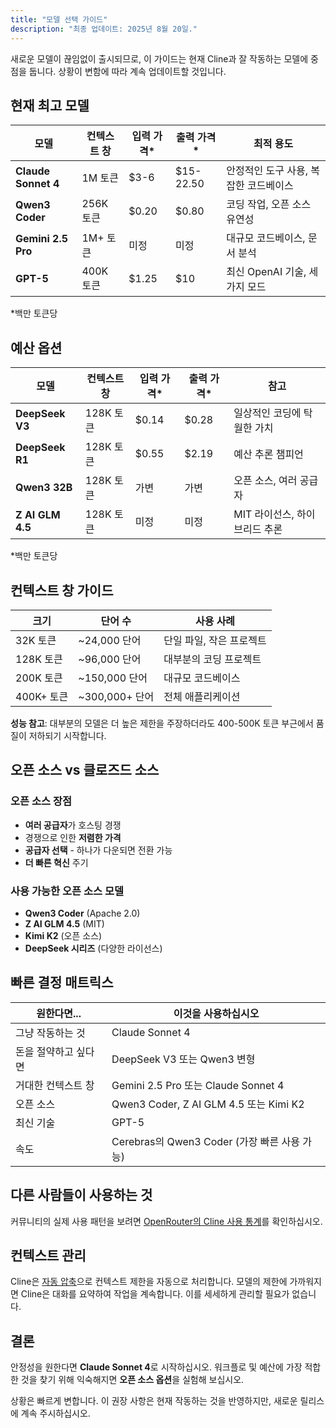 ```yaml
---
title: "모델 선택 가이드"
description: "최종 업데이트: 2025년 8월 20일."
---
```


새로운 모델이 끊임없이 출시되므로, 이 가이드는 현재 Cline과 잘 작동하는 모델에 중점을 둡니다. 상황이 변함에 따라 계속 업데이트할 것입니다.

## 현재 최고 모델

| 모델 | 컨텍스트 창 | 입력 가격* | 출력 가격* | 최적 용도 |
|---|---|---|---|---|
| **Claude Sonnet 4** | 1M 토큰 | $3-6 | $15-22.50 | 안정적인 도구 사용, 복잡한 코드베이스 |
| **Qwen3 Coder** | 256K 토큰 | $0.20 | $0.80 | 코딩 작업, 오픈 소스 유연성 |
| **Gemini 2.5 Pro** | 1M+ 토큰 | 미정 | 미정 | 대규모 코드베이스, 문서 분석 |
| **GPT-5** | 400K 토큰 | $1.25 | $10 | 최신 OpenAI 기술, 세 가지 모드 |

*백만 토큰당

## 예산 옵션

| 모델 | 컨텍스트 창 | 입력 가격* | 출력 가격* | 참고 |
|---|---|---|---|---|
| **DeepSeek V3** | 128K 토큰 | $0.14 | $0.28 | 일상적인 코딩에 탁월한 가치 |
| **DeepSeek R1** | 128K 토큰 | $0.55 | $2.19 | 예산 추론 챔피언 |
| **Qwen3 32B** | 128K 토큰 | 가변 | 가변 | 오픈 소스, 여러 공급자 |
| **Z AI GLM 4.5** | 128K 토큰 | 미정 | 미정 | MIT 라이선스, 하이브리드 추론 |

*백만 토큰당

## 컨텍스트 창 가이드

| 크기 | 단어 수 | 사용 사례 |
|---|---|---|
| 32K 토큰 | ~24,000 단어 | 단일 파일, 작은 프로젝트 |
| 128K 토큰 | ~96,000 단어 | 대부분의 코딩 프로젝트 |
| 200K 토큰 | ~150,000 단어 | 대규모 코드베이스 |
| 400K+ 토큰 | ~300,000+ 단어 | 전체 애플리케이션 |

**성능 참고**: 대부분의 모델은 더 높은 제한을 주장하더라도 400-500K 토큰 부근에서 품질이 저하되기 시작합니다.

## 오픈 소스 vs 클로즈드 소스

### 오픈 소스 장점
-   **여러 공급자**가 호스팅 경쟁
-   경쟁으로 인한 **저렴한 가격**
-   **공급자 선택** - 하나가 다운되면 전환 가능
-   **더 빠른 혁신** 주기

### 사용 가능한 오픈 소스 모델
-   **Qwen3 Coder** (Apache 2.0)
-   **Z AI GLM 4.5** (MIT)
-   **Kimi K2** (오픈 소스)
-   **DeepSeek 시리즈** (다양한 라이선스)

## 빠른 결정 매트릭스

| 원한다면... | 이것을 사용하십시오 |
|---|---|
| 그냥 작동하는 것 | Claude Sonnet 4 |
| 돈을 절약하고 싶다면 | DeepSeek V3 또는 Qwen3 변형 |
| 거대한 컨텍스트 창 | Gemini 2.5 Pro 또는 Claude Sonnet 4 |
| 오픈 소스 | Qwen3 Coder, Z AI GLM 4.5 또는 Kimi K2 |
| 최신 기술 | GPT-5 |
| 속도 | Cerebras의 Qwen3 Coder (가장 빠른 사용 가능) |

## 다른 사람들이 사용하는 것

커뮤니티의 실제 사용 패턴을 보려면 [OpenRouter의 Cline 사용 통계](https://openrouter.ai/apps?url=https%3A%2F%2Fcline.bot%2F)를 확인하십시오.

## 컨텍스트 관리

Cline은 [자동 압축](/features/auto-compact)으로 컨텍스트 제한을 자동으로 처리합니다. 모델의 제한에 가까워지면 Cline은 대화를 요약하여 작업을 계속합니다. 이를 세세하게 관리할 필요가 없습니다.

## 결론

안정성을 원한다면 **Claude Sonnet 4**로 시작하십시오. 워크플로 및 예산에 가장 적합한 것을 찾기 위해 익숙해지면 **오픈 소스 옵션**을 실험해 보십시오.

상황은 빠르게 변합니다. 이 권장 사항은 현재 작동하는 것을 반영하지만, 새로운 릴리스에 계속 주시하십시오.
